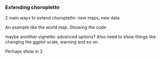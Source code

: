 <!--
%\VignetteEngine{knitr}
%\VignetteIndexEntry{d) Extending choroplethr}
-->

### Extending choroplethr

2 main ways to extend choroplethr: new maps, new data


An example like the world map. Showing the code

maybe anotther vignette: advanced options?
Also need to show things like changing the ggplot scale, warning and so on.

Perhaps show in 2 
